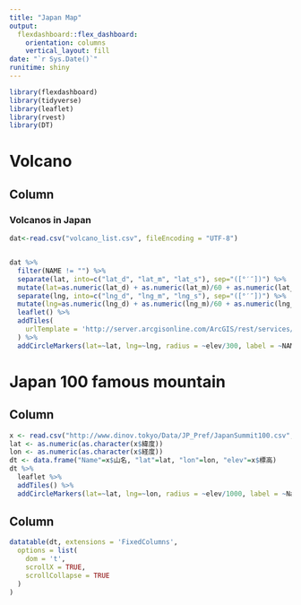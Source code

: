 ```yaml
---
title: "Japan Map"
output: 
  flexdashboard::flex_dashboard:
    orientation: columns
    vertical_layout: fill
date: "`r Sys.Date()`"
runitime: shiny
---
```


```r
library(flexdashboard)
library(tidyverse)
library(leaflet)
library(rvest)
library(DT)
```

Volcano
======================================================

Column 
-----------------------------------------------------------------------

### Volcanos in Japan

```r

dat<-read.csv("volcano_list.csv", fileEncoding = "UTF-8")


dat %>% 
  filter(NAME != "") %>% 
  separate(lat, into=c("lat_d", "lat_m", "lat_s"), sep="([°′″])") %>% 
  mutate(lat=as.numeric(lat_d) + as.numeric(lat_m)/60 + as.numeric(lat_s)/3600) %>% 
  separate(lng, into=c("lng_d", "lng_m", "lng_s"), sep="([°′″])") %>% 
  mutate(lng=as.numeric(lng_d) + as.numeric(lng_m)/60 + as.numeric(lng_s)/3600) %>% 
  leaflet() %>% 
  addTiles(
    urlTemplate = 'http://server.arcgisonline.com/ArcGIS/rest/services/World_Imagery/MapServer/tile/{z}/{y}/{x}'
  ) %>% 
  addCircleMarkers(lat=~lat, lng=~lng, radius = ~elev/300, label = ~NAME, color="red") 


```

Japan 100 famous mountain
===============================================

Column {data-width=600}
--------------------------------------

```r

x <- read.csv("http://www.dinov.tokyo/Data/JP_Pref/JapanSummit100.csv", header = TRUE, fileEncoding="UTF-8")
lat <- as.numeric(as.character(x$緯度))
lon <- as.numeric(as.character(x$経度))
dt <- data.frame("Name"=x$山名, "lat"=lat, "lon"=lon, "elev"=x$標高)
dt %>% 
  leaflet %>% 
  addTiles() %>% 
  addCircleMarkers(lat=~lat, lng=~lon, radius = ~elev/1000, label = ~Name) 


```

Column
-----------------------------------------

```r

datatable(dt, extensions = 'FixedColumns',
  options = list(
    dom = 't',
    scrollX = TRUE,
    scrollCollapse = TRUE
  )
)


```
